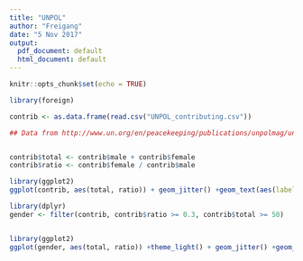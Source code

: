 ```yaml
---
title: "UNPOL"
author: "Freigang"
date: "5 Nov 2017"
output:
  pdf_document: default
  html_document: default
---
```


```r
knitr::opts_chunk$set(echo = TRUE)
```

```r
library(foreign)

contrib <- as.data.frame(read.csv("UNPOL_contributing.csv"))

## Data from http://www.un.org/en/peacekeeping/publications/unpolmag/unpolmag_09.pdf


contrib$total <- contrib$male + contrib$female
contrib$ratio <- contrib$female / contrib$male

library(ggplot2)
ggplot(contrib, aes(total, ratio)) + geom_jitter() +geom_text(aes(label=country),hjust=0, vjust=0)

```


```r
library(dplyr)
gender <- filter(contrib, contrib$ratio >= 0.3, contrib$total >= 50)


library(ggplot2)
ggplot(gender, aes(total, ratio)) +theme_light() + geom_jitter() +geom_text(aes(label=country),hjust=0.5, vjust=-0.8) + labs(x="Total personnel contributions to UN police force", y = "Gender ratio [female/male]", title="UNPOL forces", subtitle="Countries contributing more than 50 persons of which at least 30% are female")
```

